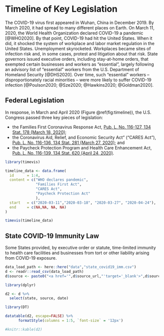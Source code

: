 # Timeline of Key Legislation {#timeline}

The COVID-19 virus first appeared in Wuhan, China in December 2019. By March 2020, it had spread to many different places on Earth. On March 11, 2020, the World Health Organization declared COVID-19 a pandemic [@WHO2020]. By that point, COVID-19 had hit the United States. When it did, it shocked the system of workplace and labor market regulation in the United States. Unemployment skyrocketed. Workplaces became sites of infection risk and, in some cases, protest and litigation about that risk. State governors issued executive orders, including stay-at-home orders, that exempted certain businesses and workers as "essential", largely following an advisory list of "essential" workers from the U.S. Department of Homeland Security [@DHS2020]. Over time, such "essential" workers -- disproportionately racial minorities -- were more likely to suffer COVID-19 infection [@Poulson2020; @Sze2020; @Hawkins2020; @Goldman2020].

## Federal Legislation

In response, in March and April 2020 (Figure \@ref(fig:timeline)), the U.S. Congress passed three key pieces of legislation: 

- the Families First Coronavirus Response Act, [Pub. L. No. 116-127, 134 Stat. 178 (March 18, 2020)](https://www.govinfo.gov/content/pkg/PLAW-116publ127/uslm/PLAW-116publ127.xml); 
- the Coronavirus Aid, Relief, and Economic Security Act” (“CARES Act”), [Pub. L. No. 116-136, 134 Stat. 281 (March 27, 2020)](https://www.govinfo.gov/content/pkg/PLAW-116publ136/uslm/PLAW-116publ136.xml); and
- the Paycheck Protection Program and Health Care Enhancement Act, [Pub. L. No. 116-139, 134 Stat. 620 (April 24, 2020)](https://www.govinfo.gov/content/pkg/PLAW-116publ139/html/PLAW-116publ139.htm).

```r

library(timevis)

timeline_data <- data.frame(
  id      = 1:4,
  content = c("WHO declares pandemic",
		      "Families First Act", 
			  "CARES Act",
			  "Paycheck Protection Act"
			  ),
  start   = c("2020-03-11","2020-03-18", "2020-03-27", "2020-04-24"),
  end     = c(NA,NA, NA, NA)
)

timevis(timeline_data)

```

## State COVID-19 Immunity Law

Some States provided, by executive order or statute, time-limited immunity to health care facilities and businesses from tort or other liability arising from COVID-19 exposure.

```r

data_load_path <- here::here("data","state_covid19_imm.csv")
d <- readr::read_csv(data_load_path)
d$source <- paste0("<a href='",d$source_url,"'target='_blank'>",d$source,"</a>")

library(dplyr)

d2 <- d %>%
  select(state, source, date)

library(DT)

datatable(d2, escape=FALSE) %>% 
      formatStyle(columns = 1:5, `font-size` = '12px')

#knitr::kable(d2)


```



